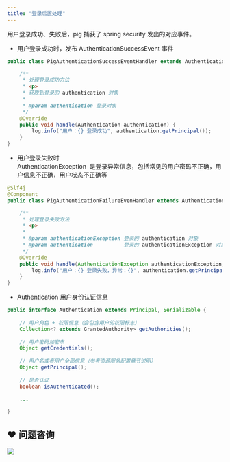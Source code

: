 ```yaml
---
title: "登录后置处理"
---
```


用户登录成功、失败后，pig 捕获了 spring security 发出的对应事件。



+ 用户登录成功时，发布 AuthenticationSuccessEvent 事件



```java
public class PigAuthenticationSuccessEventHandler extends AuthenticationSuccessEventHandler {

	/**
	 * 处理登录成功方法
	 * <p>
	 * 获取到登录的 authentication 对象
	 *
	 * @param authentication 登录对象
	 */
	@Override
	public void handle(Authentication authentication) {
		log.info("用户：{} 登录成功", authentication.getPrincipal());
	}
}
```



+ 用户登录失败时  
AuthenticationException  是登录异常信息，包括常见的用户密码不正确，用户信息不正确，用户状态不正确等



```java
@Slf4j
@Component
public class PigAuthenticationFailureEvenHandler extends AuthenticationFailureEvenHandler {

	/**
	 * 处理登录失败方法
	 * <p>
	 *
	 * @param authenticationException 登录的 authentication 对象
	 * @param authentication          登录的 authenticationException 对象
	 */
	@Override
	public void handle(AuthenticationException authenticationException, Authentication authentication) {
		log.info("用户：{} 登录失败，异常：{}", authentication.getPrincipal(), authenticationException.getLocalizedMessage());
	}
}
```



+ Authentication 用户身份认证信息



```java
public interface Authentication extends Principal, Serializable {
    
    // 用户角色 + 权限信息（会包含用户的权限标志）
	Collection<? extends GrantedAuthority> getAuthorities();
    
    // 用户密码加密串
	Object getCredentials();
    
    // 用户名或者用户全部信息（参考资源服务配置章节说明）
	Object getPrincipal();
    
    // 是否认证
	boolean isAuthenticated();
	
	...

}
```

## ❤  问题咨询
![](https://cdn.nlark.com/yuque/0/2022/gif/283679/1662563973685-c22e9831-db66-42b5-973f-886d25d1e0e7.gif)

